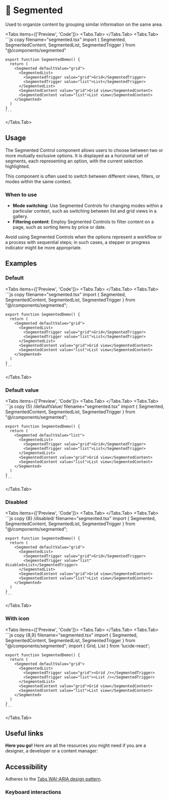 
# 💠 Segmented

Used to organize content by grouping similar information on the same area.

<Tabs items={['Preview', 'Code']}>
  <Tabs.Tab>
    <SegmentedPreview />
  </Tabs.Tab>
  <Tabs.Tab>
    ```js copy filename="segmented.tsx"
    import { Segmented, SegmentedContent, SegmentedList, SegmentedTrigger } from "@/components/segmented"
 
    export function SegmentedDemo() {
      return (
        <Segmented defaultValue="grid">
          <SegmentedList>
            <SegmentedTrigger value="grid">Grid</SegmentedTrigger>
            <SegmentedTrigger value="list">List</SegmentedTrigger>
          </SegmentedList>
          <SegmentedContent value="grid">Grid view</SegmentedContent>
          <SegmentedContent value="list">List view</SegmentedContent>
        </Segmented>
      )
    }
    ```
  </Tabs.Tab>
</Tabs>

## Usage

The Segmented Control component allows users to choose between two or more mutually exclusive options. It is displayed as a horizontal set of segments, each representing an option, with the current selection highlighted. 

This component is often used to switch between different views, filters, or modes within the same context.

### When to use
- **Mode switching**: Use Segmented Controls for changing modes within a particular context, such as switching between list and grid views in a gallery.
- **Filtering content**: Employ Segmented Controls to filter content on a page, such as sorting items by price or date.

Avoid using Segmented Controls when the options represent a workflow or a process with sequential steps; in such cases, a stepper or progress indicator might be more appropriate.

## Examples

### Default

<Tabs items={['Preview', 'Code']}>
  <Tabs.Tab>
    <SegmentedPreview />
  </Tabs.Tab>
  <Tabs.Tab>
    ```js copy filename="segmented.tsx"
    import { Segmented, SegmentedContent, SegmentedList, SegmentedTrigger } from "@/components/segmented";
 
    export function SegmentedDemo() {
      return (
        <Segmented defaultValue="grid">
          <SegmentedList>
            <SegmentedTrigger value="grid">Grid</SegmentedTrigger>
            <SegmentedTrigger value="list">List</SegmentedTrigger>
          </SegmentedList>
          <SegmentedContent value="grid">Grid view</SegmentedContent>
          <SegmentedContent value="list">List view</SegmentedContent>
        </Segmented>
      )
    }
    ```
  </Tabs.Tab>
</Tabs>

### Default value

<Tabs items={['Preview', 'Code']}>
  <Tabs.Tab>
    <SegmentedDefaultValue />
  </Tabs.Tab>
  <Tabs.Tab>
    ```js copy {5} /defaultValue/ filename="segmented.tsx"
    import { Segmented, SegmentedContent, SegmentedList, SegmentedTrigger } from "@/components/segmented";
 
    export function SegmentedDemo() {
      return (
        <Segmented defaultValue="list">
          <SegmentedList>
            <SegmentedTrigger value="grid">Grid</SegmentedTrigger>
            <SegmentedTrigger value="list">List</SegmentedTrigger>
          </SegmentedList>
          <SegmentedContent value="grid">Grid view</SegmentedContent>
          <SegmentedContent value="list">List view</SegmentedContent>
        </Segmented>
      )
    }
    ```
  </Tabs.Tab>
</Tabs>

### Disabled

<Tabs items={['Preview', 'Code']}>
  <Tabs.Tab>
    <SegmentedDisabled />
  </Tabs.Tab>
  <Tabs.Tab>
    ```js copy {8} /disabled/ filename="segmented.tsx"
    import { Segmented, SegmentedContent, SegmentedList, SegmentedTrigger } from "@/components/segmented";
 
    export function SegmentedDemo() {
      return (
        <Segmented defaultValue="grid">
          <SegmentedList>
            <SegmentedTrigger value="grid">Grid</SegmentedTrigger>
            <SegmentedTrigger value="list" disabled>List</SegmentedTrigger>
          </SegmentedList>
          <SegmentedContent value="grid">Grid view</SegmentedContent>
          <SegmentedContent value="list">List view</SegmentedContent>
        </Segmented>
      )
    }
    ```
  </Tabs.Tab>
</Tabs>

### With icon

<Tabs items={['Preview', 'Code']}>
  <Tabs.Tab>
    <SegmentedWithIcon />
  </Tabs.Tab>
  <Tabs.Tab>
    ```js copy {8,9} filename="segmented.tsx"
    import { Segmented, SegmentedContent, SegmentedList, SegmentedTrigger } from "@/components/segmented";
    import { Grid, List } from 'lucide-react';
 
    export function SegmentedDemo() {
      return (
        <Segmented defaultValue="grid">
          <SegmentedList>
            <SegmentedTrigger value="grid"><Grid /></SegmentedTrigger>
            <SegmentedTrigger value="list"><List /></SegmentedTrigger>
          </SegmentedList>
          <SegmentedContent value="grid">Grid view</SegmentedContent>
          <SegmentedContent value="list">List view</SegmentedContent>
        </Segmented>
      )
    }
    ```
  </Tabs.Tab>
</Tabs>



## Useful links

**Here you go!** Here are all the resources you might need if you are a designer, a developer or a content manager:

<Cards className='mt-8'>
  <Card
    title="🤖 Storybook"
    href="https://www.stories.fusillo.aldente.design/?path=/docs/components-segmented--documentation"
  />
  <Card
    title="🪄 Figma"
    href="https://www.figma.com/file/acdO58jx9zgGfkKu6htrx2/%F0%9F%94%B5-Fusillo-Design-System?type=design&node-id=763%3A3968&mode=design&t=BNqih1pZMuav038B-1"
  />
  <Card
    title="🐝 API Reference"
    href="https://www.radix-ui.com/primitives/docs/components/tabs#api-reference"
  />
</Cards>  

## Accessibility

Adheres to the [Tabs WAI-ARIA design pattern](https://www.w3.org/WAI/ARIA/apg/patterns/tabs/).

### Keyboard interactions

<AccessibilityTable rows={segmentedAccessibilityData} />